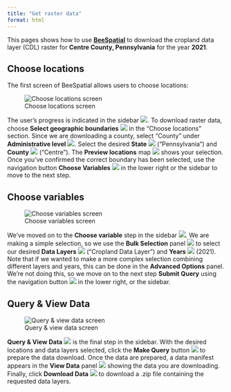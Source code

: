 ```yaml
---
title: "Get raster data"
format: html
---
```


This pages shows how to use [**BeeSpatial**](https://beesuite.psu.edu/beespatial/) to download the cropland data layer (CDL) raster for **Centre County, Pennsylvania** for the year **2021**.

## Choose locations

The first screen of BeeSpatial allows users to choose locations:

![Choose locations screen](images/Boundary1.jpg)

The user's progress is indicated in the sidebar ![](images/circle1.png){.inline}. To download raster data, choose **Select geographic boundaries** ![](images/circle2.png){.inline} in the "Choose locations" section. Since we are downloading a county, select "County" under **Administrative level** ![](images/circle3.png){.inline}. Select the desired **State** ![](images/circle4.png){.inline} ("Pennsylvania") and **County** ![](images/circle5.png){.inline} ("Centre"). The **Preview locations** map ![](images/circle6.png){.inline} shows your selection. Once you've confirmed the correct boundary has been selected, use the navigation button **Choose Variables** ![](images/circle7.png){.inline} in the lower right or the sidebar to move to the next step.

## Choose variables

![Choose variables screen](images/Boundary2.jpg)

We've moved on to the **Choose variable** step in the sidebar ![](images/circle1.png){.inline}. We are making a simple selection, so we use the **Bulk Selection** panel ![](images/circle2.png){.inline} to select our desired **Data Layers** ![](images/circle3.png){.inline} ("Cropland Data Layer") and **Years** ![](images/circle4.png){.inline} (2021). Note that if we wanted to make a more complex selection combining different layers and years, this can be done in the **Advanced Options** panel. We're not doing this, so we move on to the next step **Submit Query** using the navigation button ![](images/circle5.png){.inline} in the lower right, or the sidebar.

## Query & View Data

![Query & view data screen](images/boundary3.jpg)

**Query & View Data** ![](images/circle1.png){.inline} is the final step in the sidebar. With the desired locations and data layers selected, click the **Make Query** button ![](images/circle2.png){.inline} to prepare the data download. Once the data are prepared, a data manifest appears in the **View Data** panel ![](images/circle3.png){.inline} showing the data you are downloading. Finally, click **Download Data** ![](images/circle4.png){.inline} to download a .zip file containing the requested data layers.

